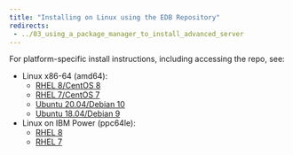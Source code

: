 ```yaml
---
title: "Installing on Linux using the EDB Repository"
redirects:
 - ../03_using_a_package_manager_to_install_advanced_server
---
```



For platform-specific install instructions, including accessing the repo, see:

<div id="using_an_rpm_package_to_install_the_data_adapter" class="registered_link"></div>

- Linux x86-64 (amd64):        
    - [RHEL 8/CentOS 8](edb-postgres-advanced-server_14_centos-8_x86_64)
    - [RHEL 7/CentOS 7](edb-postgres-advanced-server_14_rhel-7_x86_64)
    - [Ubuntu 20.04/Debian 10](edb-postgres-advanced-server_14_ubuntu-20.04_x86_64)
    - [Ubuntu 18.04/Debian 9](edb-postgres-advanced-server_14_ubuntu-20.04_x86_64)
- Linux on IBM Power (ppc64le):        
    - [RHEL 8](/epas/14/epas_inst_linux/01_epas_using_edb_repository/edb-postgres-advanced-server_14_rhel-8-or-centos-8-or-ol-8_x86_64/)
    - [RHEL 7](edb-postgres-advanced-server_14_centos-7_ppc64le)







